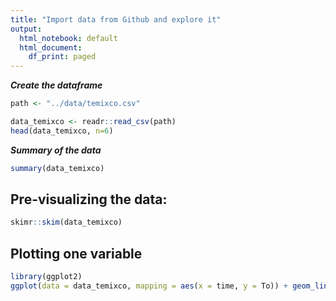 ```yaml
---
title: "Import data from Github and explore it"
output:
  html_notebook: default
  html_document:
    df_print: paged
---
```


***Create the dataframe***
```r
path <- "../data/temixco.csv"

data_temixco <- readr::read_csv(path)
head(data_temixco, n=6)
```


***Summary of the data***
```r
summary(data_temixco)
```

## Pre-visualizing the data:
```r
skimr::skim(data_temixco)
```


## Plotting one variable
```r
library(ggplot2)
ggplot(data = data_temixco, mapping = aes(x = time, y = To)) + geom_line()
```





















